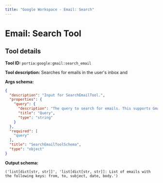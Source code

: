 ```yaml
---
title: "Google Workspace - Email: Search"
---
```

<!-- WARNING: This file is auto-generated by generate_tool_docs.py. Do not edit manually. -->


# Email: Search Tool

<Intro />

## Tool details
**Tool ID:** `portia:google:gmail:search_email`

**Tool description:** Searches for emails in the user's inbox and 

**Args schema:**
```json
{
  "description": "Input for SearchEmailTool.",
  "properties": {
    "query": {
      "description": "The query to search for emails. This supports Gmail search syntax (e.g. 'from:jane@acme.com' or 'subject:meeting').",
      "title": "Query",
      "type": "string"
    }
  },
  "required": [
    "query"
  ],
  "title": "SearchEmailToolSchema",
  "type": "object"
}
```

**Output schema:**
```
('list[dict[str, str]]', 'list[dict[str, str]]: List of emails with the following keys: from, to, subject, date, body.')
```
